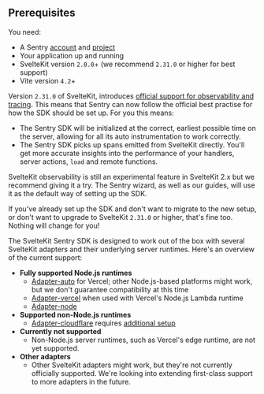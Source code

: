 ## Prerequisites

You need:

- A Sentry [account](https://sentry.io/signup/) and [project](/product/projects/)
- Your application up and running
- SvelteKit version `2.0.0`+ (we recommend `2.31.0` or higher for best support)
- Vite version `4.2`+

<Expandable title="I'm on an older SvelteKit version than 2.31.0">

Version `2.31.0` of SvelteKit, introduces [official support for observability and tracing](https://svelte.dev/docs/kit/observability). This means that Sentry can now follow the official best practise for how the SDK should be set up.
For you this means:
- The Sentry SDK will be initialized at the correct, earliest possible time on the server, allowing for all its auto instrumentation to work correctly.
- The Sentry SDK picks up spans emitted from SvelteKit directly. You'll get more accurate insights into the performance of your handlers, server actions, `load` and remote functions.

SvelteKit observability is still an experimental feature in SvelteKit 2.x but we recommend giving it a try. 
The Sentry wizard, as well as our guides, will use it as the default way of setting up the SDK.

If you've already set up the SDK and don't want to migrate to the new setup, or don't want to upgrade to SvelteKit `2.31.0` or higher, that's fine too. Nothing will change for you!   

</Expandable>


<Expandable title="Notes on SvelteKit adapter compatibility">
The SvelteKit Sentry SDK is designed to work out of the box with several SvelteKit adapters and their underlying server runtimes.
Here's an overview of the current support:

- **Fully supported Node.js runtimes**
  - [Adapter-auto](https://kit.svelte.dev/docs/adapter-auto) for Vercel; other Node.js-based platforms might work, but we don't guarantee compatibility at this time
  - [Adapter-vercel](https://kit.svelte.dev/docs/adapter-vercel) when used with Vercel's Node.js Lambda runtime
  - [Adapter-node](https://kit.svelte.dev/docs/adapter-node)
- **Supported non-Node.js runtimes**
  - [Adapter-cloudflare](https://kit.svelte.dev/docs/adapter-cloudflare) requires [additional setup](/platforms/javascript/guides/cloudflare/frameworks/sveltekit/)
- **Currently not supported**
  - Non-Node.js server runtimes, such as Vercel's edge runtime, are not yet supported.
- **Other adapters**
  - Other SvelteKit adapters might work, but they're not currently officially supported. We're looking into extending first-class support to more adapters in the future.

</Expandable>

